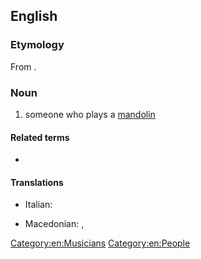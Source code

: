 ==English==

===Etymology===
From {{af|en|mandolin|-ist}}.

===Noun===
{{en-noun}}

# someone who plays a [[mandolin]]
#: {{syn|en|mandoliner}}

====Related terms====
* {{l|en|mandocellist}}

====Translations====
{{trans-top|one who plays the mandolin}}
* Italian: {{t|it|mandolinista|m|f}}
{{trans-mid}}
* Macedonian: {{t|mk|мандолини́ст|m}}, {{t|mk|мандолини́стка|f}}
{{trans-bottom}}

[[Category:en:Musicians]]
[[Category:en:People]]